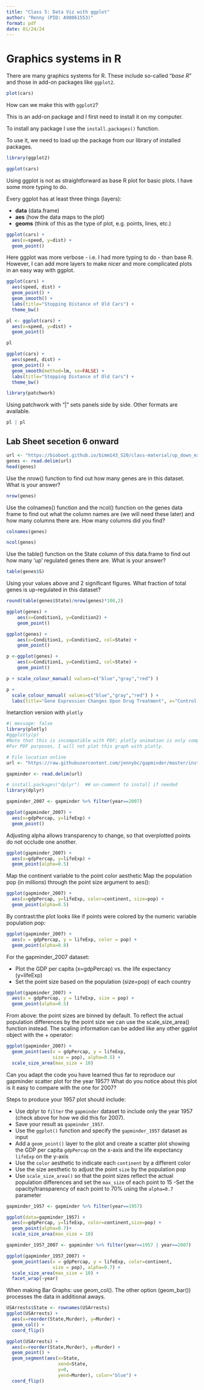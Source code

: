 ```yaml
---
title: "Class 5: Data Viz with ggplot"
author: "Renny (PID: A98061553)"
format: pdf
date: 01/24/24
---
```


# Graphics systems in R

There are many graphics systems for R. These include so-called "*base R*" and those in add-on packages like `ggplot2`. 


```r
plot(cars)
```

How can we make this with `ggplot2`?

This is an add-on package and I first need to install it on my computer.

To install any package I use the `install.packages()` function.

To use it, we need to load up the package from our library of installed packages. 

```r
library(ggplot2)
```

```r
ggplot(cars)
```
Using ggplot is not as straightforward as base R plot for basic plots. I have some more typing to do. 

Every ggplot has at least three things (layers): 

- **data** (data.frame)
- **aes** (how the data maps to the plot)
- **geoms** (think of this as the type of plot, e.g. points, lines, etc.)

```r
ggplot(cars) + 
  aes(x=speed, y=dist) +
  geom_point() 
```
Here ggplot was more verbose - i.e. I had more typing to do - than base R. However, I can add more layers to make nicer and more complicated plots in an easy way with ggplot. 

```r
ggplot(cars) + 
  aes(speed, dist) +
  geom_point() + 
  geom_smooth() +
  labs(title="Stopping Distance of Old Cars") +
  theme_bw()
```

```r
pl <- ggplot(cars) + 
  aes(x=speed, y=dist) +
  geom_point() 
```
```r
pl
```

```r
ggplot(cars) + 
  aes(speed, dist) +
  geom_point() + 
  geom_smooth(method=lm, se=FALSE) +
  labs(title="Stopping Distance of Old Cars") +
  theme_bw()
```

```r
library(patchwork)
```

Using patchwork with "|" sets panels side by side. Other formats are available.
```r
pl | pl
```

## Lab Sheet secetion 6 onward

```r
url <- "https://bioboot.github.io/bimm143_S20/class-material/up_down_expression.txt"
genes <- read.delim(url)
head(genes)
```
Use the nrow() function to find out how many genes are in this dataset. What is your answer?
```r
nrow(genes)
```

Use the colnames() function and the ncol() function on the genes data frame to find out what the column names are (we will need these later) and how many columns there are. How many columns did you find?
```r
colnames(genes)
```
```r
ncol(genes)
```



Use the table() function on the State column of this data.frame to find out how many ‘up’ regulated genes there are. What is your answer?
```r
table(genes$S)
```



Using your values above and 2 significant figures. What fraction of total genes is up-regulated in this dataset?
```r
round(table(genes$State)/nrow(genes)*100,2)
```
```r
ggplot(genes) + 
    aes(x=Condition1, y=Condition2) +
    geom_point()
```

```r
ggplot(genes) + 
    aes(x=Condition1, y=Condition2, col=State) +
    geom_point()

```

```r
p <-ggplot(genes) + 
    aes(x=Condition1, y=Condition2, col=State) +
    geom_point()
```

```r
p + scale_colour_manual( values=c("blue","gray","red") )
```
```r
p + 
  scale_colour_manual( values=c("blue","gray","red") ) +
  labs(title="Gene Expression Changes Upon Drug Treatment", x="Control (no drug)", y="Drug Treatment")
```
Inetarction version with `plotly`
```r
#| message: false
library(plotly)
#ggplotly(p)
#Note that this is incompatible with PDF; plotly animation is only compatible with HTML.
#For PDF purposes, I will not plot this graph with plotly. 
```


```r
# File location online
url <- "https://raw.githubusercontent.com/jennybc/gapminder/master/inst/extdata/gapminder.tsv"

gapminder <- read.delim(url)
```

```r
# install.packages("dplyr")  ## un-comment to install if needed
library(dplyr)

gapminder_2007 <- gapminder %>% filter(year==2007)
```
```r
ggplot(gapminder_2007) +
  aes(x=gdpPercap, y=lifeExp) +
  geom_point()
```
Adjusting alpha allows transparency to change, so that overplotted points do not occlude one another.

```r
ggplot(gapminder_2007) +
  aes(x=gdpPercap, y=lifeExp) +
  geom_point(alpha=0.5)
```
Map the continent variable to the point color aesthetic
Map the population pop (in millions) through the point size argument to aes():

```r
ggplot(gapminder_2007) +
  aes(x=gdpPercap, y=lifeExp, color=continent, size=pop) +
  geom_point(alpha=0.5)
```
By contrast:the plot looks like if points were colored by the numeric variable population pop:
```r
ggplot(gapminder_2007) + 
  aes(x = gdpPercap, y = lifeExp, color = pop) +
  geom_point(alpha=0.8)
```
For the gapminder_2007 dataset:

- Plot the GDP per capita (x=gdpPercap) vs. the life expectancy (y=lifeExp) 
- Set the point size based on the population (size=pop) of each country

```r

ggplot(gapminder_2007) + 
  aes(x = gdpPercap, y = lifeExp, size = pop) +
  geom_point(alpha=0.5)

```
From above: the point sizes are binned by default. 
To reflect the actual population differences by the point size we can use the scale_size_area() function instead. 
The scaling information can be added like any other ggplot object with the + operator:

```r
ggplot(gapminder_2007) + 
  geom_point(aes(x = gdpPercap, y = lifeExp,
                 size = pop), alpha=0.5) + 
  scale_size_area(max_size = 10)
```


Can you adapt the code you have learned thus far to reproduce our gapminder scatter plot for the year 1957? What do you notice about this plot is it easy to compare with the one for 2007?

Steps to produce your 1957 plot should include:

- Use dplyr to `filter` the `gapminder` dataset to include only the year 1957 (check above for how we did this for 2007).
- Save your result as `gapminder_1957`.
- Use the `ggplot()` function and specify the `gapminder_1957` dataset as input
- Add a `geom_point()` layer to the plot and create a scatter plot showing the GDP per capita `gdpPercap` on the x-axis and the life expectancy `lifeExp` on the y-axis
- Use the `color` aesthetic to indicate each `continent` by a different color
- Use the size aesthetic to adjust the point `size` by the population pop
- Use `scale_size_area()` so that the point sizes reflect the actual population differences and set the `max_size` of each point to 15 -Set the opacity/transparency of each point to 70% using the `alpha=0.7` parameter

```r
gapminder_1957 <- gapminder %>% filter(year==1957)
```

```r
ggplot(data=gapminder_1957) +
  aes(x=gdpPercap, y=lifeExp, color=continent,size=pop) + 
  geom_point(alpha=0.7)+
  scale_size_area(max_size = 10)
```

```r
gapminder_1957_2007 <- gapminder %>% filter(year==1957 | year==2007)
```
```r
ggplot(gapminder_1957_2007) + 
  geom_point(aes(x = gdpPercap, y = lifeExp, color=continent,
                 size = pop), alpha=0.7) + 
  scale_size_area(max_size = 10) +
  facet_wrap(~year)
```


When making Bar Graphs: use geom_col(). The other option (geom_bar()) processes the data in additional aways. 

```r
USArrests$State <- rownames(USArrests)
ggplot(USArrests) +
  aes(x=reorder(State,Murder), y=Murder) +
  geom_col() +
  coord_flip()
```
```r
ggplot(USArrests) +
  aes(x=reorder(State,Murder), y=Murder) +
  geom_point() +
  geom_segment(aes(x=State, 
                   xend=State, 
                   y=0, 
                   yend=Murder), color="blue") +
  coord_flip()
```

